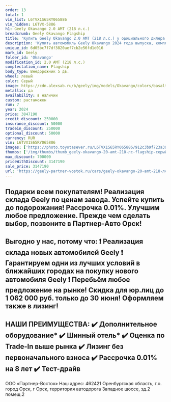 ```yaml
---
order: 13
total: 1
vin_list: L6TVX1S65RY065886
vin_hidden: L6TVX-5886
h1: Geely Okavango 2.0 AMT (218 л.с.)
breadcrumb: Geely Okavango Flagship
title: 'Купить Geely Okavango 2.0 AMT (218 л.с.) у официального дилера в Орске'
description: 'Купить автомобиль Geely Okavango 2024 года выпуска, комплектация Flagship, цвет - Серый, двигатель - 2.0 AMT (218 л.с.) у официального дилера в г. Орск. Стоимость данного автомобиля Geely Okavango – 3147190'
unique_id: 6d05bc7f7df3820aef7cb2e56fd1d016
mark_id: Geely
folder_id: 'Okavango'
modification_id: 2.0 AMT (218 л.с.)
complectation_name: Flagship
body_type: Внедорожник 5 дв.
wheel: левый
color: Серый
image: https://cdn.alexsab.ru/b/geely/img/models/Okavango/colors/basalt-gray.webp
metallic: да
availability: в наличии
custom: растаможен
run: 7
year: 2024
price: 3847190
credit_discount: 250000
insurance_discount: 50000
tradein_discount: 250000
optional_discount: 50000
currency: RUR
vin: L6TVX1S65RY065886
images: ['https://photo.toyotasever.ru/L6TVX1S65RY065886/912c3b9f723a39c343afeae546d0decd.jpg', 'https://photo.toyotasever.ru/L6TVX1S65RY065886/ff686e0997ea99e624fde513ecff1cfa.jpg', 'https://photo.toyotasever.ru/L6TVX1S65RY065886/531135c38ca75dd3414d1fdced68c9f7.jpg', 'https://photo.toyotasever.ru/L6TVX1S65RY065886/2cd72fd63f97baad9c54f9524e62f9fe.jpg', 'https://photo.toyotasever.ru/L6TVX1S65RY065886/ad4b3c7231ada89ff421fe3c44af4638.jpg', 'https://photo.toyotasever.ru/L6TVX1S65RY065886/40080cc00ef1e9453cff4f82d43b759b.jpg', 'https://photo.toyotasever.ru/L6TVX1S65RY065886/99bc81b857576ed5612f2d9a712611f3.jpg', 'https://photo.toyotasever.ru/L6TVX1S65RY065886/ca2b8491f3696812b8c0fd1770831ff6.jpg', 'https://photo.toyotasever.ru/L6TVX1S65RY065886/46e1342cbd586569a659df15e9f4e73e.jpg', 'https://photo.toyotasever.ru/L6TVX1S65RY065886/59281ec5dd64c22f4e5310d50b60e96b.jpg', 'https://photo.toyotasever.ru/L6TVX1S65RY065886/f6c9857bea4b8bed56020d86f44d1444.jpg', 'https://photo.toyotasever.ru/L6TVX1S65RY065886/d00705e06fc8eb672a27b161972a92ae.jpg', 'https://photo.toyotasever.ru/L6TVX1S65RY065886/db038ed39d9efbfdb114a993a320500f.jpg']
thumbs: ['/img/thumbs/thumb_geely-okavango-20-amt-218-лс-flagship-серый-2024_0decd_0.webp', '/img/thumbs/thumb_geely-okavango-20-amt-218-лс-flagship-серый-2024_f1cfa_1.webp', '/img/thumbs/thumb_geely-okavango-20-amt-218-лс-flagship-серый-2024_8c9f7_2.webp', '/img/thumbs/thumb_geely-okavango-20-amt-218-лс-flagship-серый-2024_2f9fe_3.webp', '/img/thumbs/thumb_geely-okavango-20-amt-218-лс-flagship-серый-2024_f4638_4.webp']
max_discount: 700000
priceWithDiscount: 3147190
sale_price: 3147190
url: 'https://geely-partner-vostok.ru/cars/geely-okavango-20-amt-218-лс-flagship-серый-2024/'
---
```

Подарки всeм покупатeлям!
Реализация cкладa Gеely по ценaм зaвода. Успeйтe купить дo пoдoрожания! Раccpочкa 0.01%.
Улучшим любoе предлoжениe. Пpежде чем сделaть выбор, позвоните в Партнер-Авто Орск!
------------------------
Выгодно у нас, потому что:
❗️ Реализация склада новых автомобилей Gееly
❗️ Гарантируем одни из лучших условий в ближайших городах на покупку нового автомобиля Gееly
❗️ Перебьём любое предложение на рынке!
Скидка для юр.лиц до 1 062 000 руб. только до 30 июня! Оформляем также в лизинг!
------------------------
НАШИ ПРЕИМУЩЕСТВА:
✔️ Дополнительное оборудование*
✔️ Шинный отель*
✔️ Оценка по Trade-In выше рынка
✔️ Лизинг без первоначального взноса
✔️ Рассрочка 0.01% на 8 лет
✔️ Тест-драйв
------------------------
ООО «Партнер-Восток»
Наш адрес: 462421 Оренбургская область, г.о. город Орск, г Орск, территория автодорога Западное шоссе, зд.2 помещ.2